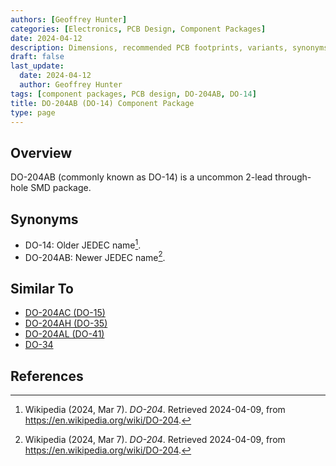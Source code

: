 ```yaml
---
authors: [Geoffrey Hunter]
categories: [Electronics, PCB Design, Component Packages]
date: 2024-04-12
description: Dimensions, recommended PCB footprints, variants, synonyms and more for the DO-204AB (DO-14) component package.
draft: false
last_update:
  date: 2024-04-12
  author: Geoffrey Hunter
tags: [component packages, PCB design, DO-204AB, DO-14]
title: DO-204AB (DO-14) Component Package
type: page
---
```



## Overview

DO-204AB (commonly known as DO-14) is a uncommon 2-lead through-hole SMD package.

## Synonyms

* DO-14: Older JEDEC name[^wikipedia-do-204].
* DO-204AB: Newer JEDEC name[^wikipedia-do-204].

## Similar To

* [DO-204AC (DO-15)](/pcb-design/component-packages/do-204ac-component-package/)
* [DO-204AH (DO-35)](/pcb-design/component-packages/do-204ah-component-package/)
* [DO-204AL (DO-41)](/pcb-design/component-packages/do-204al-component-package/)
* [DO-34](/pcb-design/component-packages/do-34-component-package/)

## References

[^wikipedia-do-204]: Wikipedia (2024, Mar 7). _DO-204_. Retrieved 2024-04-09, from https://en.wikipedia.org/wiki/DO-204.

